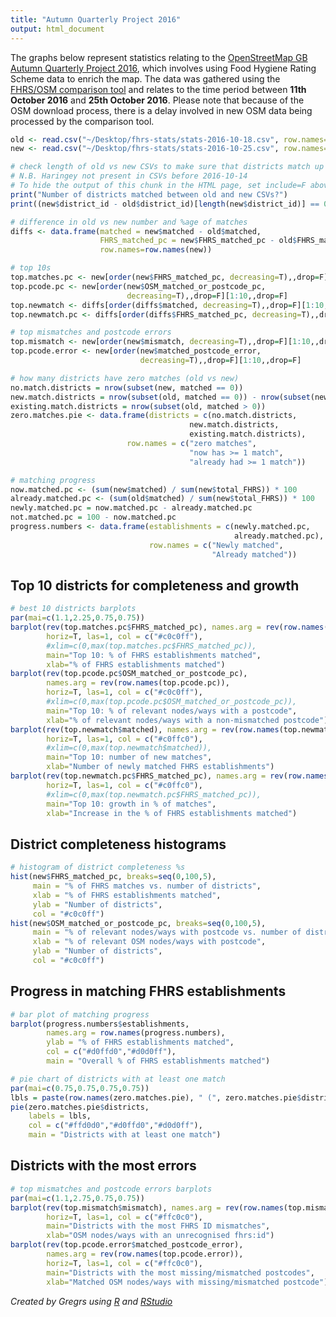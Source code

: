```yaml
---
title: "Autumn Quarterly Project 2016"
output: html_document
---
```


The graphs below represent statistics relating to the [OpenStreetMap GB Autumn Quarterly Project 2016](https://wiki.openstreetmap.org/wiki/UK_2016_Q4_Project:_Food_Hygiene_Ratings), which involves using Food Hygiene Rating Scheme data to enrich the map. The data was gathered using the [FHRS/OSM comparison tool](http://gregrs.dev.openstreetmap.org/fhrs/) and relates to the time period between **11th October 2016** and **25th October 2016**. Please note that because of the OSM download process, there is a delay involved in new OSM data being processed by the comparison tool.

```r
old <- read.csv("~/Desktop/fhrs-stats/stats-2016-10-18.csv", row.names=2)
new <- read.csv("~/Desktop/fhrs-stats/stats-2016-10-25.csv", row.names=2)

# check length of old vs new CSVs to make sure that districts match up
# N.B. Haringey not present in CSVs before 2016-10-14
# To hide the output of this chunk in the HTML page, set include=F above
print("Number of districts matched between old and new CSVs?")
print((new$district_id - old$district_id)[length(new$district_id)] == 0)
```

```r
# difference in old vs new number and %age of matches
diffs <- data.frame(matched = new$matched - old$matched,
                    FHRS_matched_pc = new$FHRS_matched_pc - old$FHRS_matched_pc,
                    row.names=row.names(new))

# top 10s
top.matches.pc <- new[order(new$FHRS_matched_pc, decreasing=T),,drop=F][1:10,,drop=F]
top.pcode.pc <- new[order(new$OSM_matched_or_postcode_pc,
                          decreasing=T),,drop=F][1:10,,drop=F]
top.newmatch <- diffs[order(diffs$matched, decreasing=T),,drop=F][1:10,,drop=F]
top.newmatch.pc <- diffs[order(diffs$FHRS_matched_pc, decreasing=T),,drop=F][1:10,,drop=F]

# top mismatches and postcode errors
top.mismatch <- new[order(new$mismatch, decreasing=T),,drop=F][1:10,,drop=F]
top.pcode.error <- new[order(new$matched_postcode_error,
                             decreasing=T),,drop=F][1:10,,drop=F]
```

```r
# how many districts have zero matches (old vs new)
no.match.districts = nrow(subset(new, matched == 0))
new.match.districts = nrow(subset(old, matched == 0)) - nrow(subset(new, matched == 0))
existing.match.districts = nrow(subset(old, matched > 0))
zero.matches.pie <- data.frame(districts = c(no.match.districts,
                                        new.match.districts,
                                        existing.match.districts),
                          row.names = c("zero matches",
                                        "now has >= 1 match",
                                        "already had >= 1 match"))
```

```r
# matching progress
now.matched.pc <- (sum(new$matched) / sum(new$total_FHRS)) * 100
already.matched.pc <- (sum(old$matched) / sum(new$total_FHRS)) * 100
newly.matched.pc = now.matched.pc - already.matched.pc
not.matched.pc = 100 - now.matched.pc
progress.numbers <- data.frame(establishments = c(newly.matched.pc,
                                                  already.matched.pc),
                               row.names = c("Newly matched",
                                             "Already matched"))
```

## Top 10 districts for completeness and growth

```r

# best 10 districts barplots
par(mai=c(1.1,2.25,0.75,0.75))
barplot(rev(top.matches.pc$FHRS_matched_pc), names.arg = rev(row.names(top.matches.pc)),
        horiz=T, las=1, col = c("#c0c0ff"),
        #xlim=c(0,max(top.matches.pc$FHRS_matched_pc)),
        main="Top 10: % of FHRS establishments matched",
        xlab="% of FHRS establishments matched")
barplot(rev(top.pcode.pc$OSM_matched_or_postcode_pc),
        names.arg = rev(row.names(top.pcode.pc)),
        horiz=T, las=1, col = c("#c0c0ff"),
        #xlim=c(0,max(top.pcode.pc$OSM_matched_or_postcode_pc)),
        main="Top 10: % of relevant nodes/ways with a postcode",
        xlab="% of relevant nodes/ways with a non-mismatched postcode")
barplot(rev(top.newmatch$matched), names.arg = rev(row.names(top.newmatch)),
        horiz=T, las=1, col = c("#c0ffc0"),
        #xlim=c(0,max(top.newmatch$matched)),
        main="Top 10: number of new matches",
        xlab="Number of newly matched FHRS establishments")
barplot(rev(top.newmatch.pc$FHRS_matched_pc), names.arg = rev(row.names(top.newmatch.pc)),
        horiz=T, las=1, col = c("#c0ffc0"),
        #xlim=c(0,max(top.newmatch.pc$FHRS_matched_pc)),
        main="Top 10: growth in % of matches",
        xlab="Increase in the % of FHRS establishments matched")
```

## District completeness histograms

```r
# histogram of district completeness %s
hist(new$FHRS_matched_pc, breaks=seq(0,100,5),
     main = "% of FHRS matches vs. number of districts",
     xlab = "% of FHRS establishments matched",
     ylab = "Number of districts",
     col = "#c0c0ff")
hist(new$OSM_matched_or_postcode_pc, breaks=seq(0,100,5),
     main = "% of relevant nodes/ways with postcode vs. number of districts",
     xlab = "% of relevant OSM nodes/ways with postcode",
     ylab = "Number of districts",
     col = "#c0c0ff")
```

## Progress in matching FHRS establishments

```r
# bar plot of matching progress
barplot(progress.numbers$establishments,
        names.arg = row.names(progress.numbers),
        ylab = "% of FHRS establishments matched",
        col = c("#d0ffd0","#d0d0ff"),
        main = "Overall % of FHRS establishments matched")
```

```r
# pie chart of districts with at least one match
par(mai=c(0.75,0.75,0.75,0.75))
lbls = paste(row.names(zero.matches.pie), " (", zero.matches.pie$districts, ")", sep="")
pie(zero.matches.pie$districts,
    labels = lbls,
    col = c("#ffd0d0","#d0ffd0","#d0d0ff"),
    main = "Districts with at least one match")
```

## Districts with the most errors

```r
# top mismatches and postcode errors barplots
par(mai=c(1.1,2.75,0.75,0.75))
barplot(rev(top.mismatch$mismatch), names.arg = rev(row.names(top.mismatch)),
        horiz=T, las=1, col = c("#ffc0c0"),
        main="Districts with the most FHRS ID mismatches",
        xlab="OSM nodes/ways with an unrecognised fhrs:id")
barplot(rev(top.pcode.error$matched_postcode_error),
        names.arg = rev(row.names(top.pcode.error)),
        horiz=T, las=1, col = c("#ffc0c0"),
        main="Districts with the most missing/mismatched postcodes",
        xlab="Matched OSM nodes/ways with missing/mismatched postcode")
```

*Created by Gregrs using [R](https://www.r-project.org) and [RStudio](https://www.rstudio.com)*